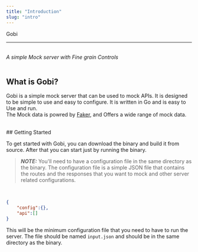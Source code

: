 ```yaml
---
title: "Introduction"
slug: "intro"
---
```


<div class="text-3xl">Gobi</div>

<hr/>
<br/>
<i> A simple Mock server with Fine grain Controls </i>

<br/>
<br/>

## What is Gobi?

Gobi is a simple mock server that can be used to mock APIs. It is designed to be simple to use and easy to configure.
It is written in Go and is easy to Use and run.
<br/>
The Mock data is powred by [Faker](https://github.com/jaswdr/faker), and Offers a wide range of mock data.

<br/>
## Getting Started

To get started with Gobi, you can download the binary and build it from source.
After that you can start just by running the binary.

> **_NOTE:_**  You'll need to have a configuration file in the same directory as the binary. The configuration file is a simple JSON file that contains the routes and the responses that you want to mock and other server related configurations.

<br/>

``` json title="input.json"
{
    "config":{},
    "api":[]
}
```
This will be the minimum configuration file that you need to have to run the server. The file should be named `input.json` and should be in the same directory as the binary.

